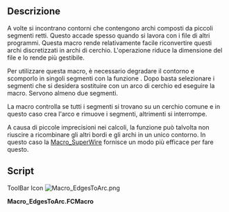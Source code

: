 <languages/>
{{Macro/it
|Name=EdgesToArc
|Translate=Da Segmento a Arco
|Icon=Macro_EdgesToArc.png
|Description=Sostituisce, se possibile, i segmenti selezionati con un arco di cerchio. Utile per il ripristino di archi discretizzati.
|Author=Jreinhardt
|Version=1.0
|Date=2014-01-02
|FCVersion=Tutte versione
|Download=[https://www.freecadweb.org/wiki/images/6/65/Macro_EdgesToArc.png Icona per la ToolBar]
|SeeAlso=[[Macro_SuperWire/it|Macro SuperWire]]
}}

==Descrizione==
A volte si incontrano contorni che contengono archi composti da piccoli segmenti retti. Questo accade spesso quando si lavora con i file di altri programmi. Questa macro rende relativamente facile riconvertire questi archi discretizzati in archi di cerchio. L'operazione riduce la dimensione del file e lo rende più gestibile.

Per utilizzare questa macro, è necessario degradare il contorno e scomporlo in singoli segmenti con la funzione {{KEY|[[Image:Draft_Downgrade.svg|16px]] [[Draft Downgrade/it|Draft Downgrade]]}}. Dopo basta selezionare i segmenti che si desidera sostituire con un arco di cerchio ed eseguire la macro. Servono almeno due segmenti.

La macro controlla se tutti i segmenti si trovano su un cerchio comune e in questo caso crea l'arco e rimuove i segmenti, altrimenti si interrompe.

A causa di piccole imprecisioni nei calcoli, la funzione {{KEY|[[Image:Draft_Upgrade.svg|16px]] [[Draft Upgrade/it|Draft Upgrade]]}} può talvolta non riuscire a ricombinare gli altri bordi e gli archi in un unico contorno. In questo caso la [[Macro_SuperWire/it|Macro_SuperWire]] fornisce un modo più efficace per fare questo.

==Script==

ToolBar Icon [[Image:Macro_EdgesToArc.png]]

'''Macro_EdgesToArc.FCMacro'''

{{MacroCode|code=

import Draft
import FreeCADGui, FreeCAD
from FreeCAD import Base, Console
from math import atan2, pi, fabs

#This macro replaces a number of edges approximating a circular arc by a proper circular arc.
#It might be necessary to use the superwire macro to recombine the edges back to a wire, because of small errors in the calculations.

sel = FreeCADGui.Selection.getSelection()
if len(sel) < 2:
    Console.PrintError("Too few edges are selected\n")
edges = [s.Shape for s in sel]

start_vertices = []
end_vertices = []
for edge in edges:
    start_vertices.append(edge.Vertexes[0].Point)
    end_vertices.append(edge.Vertexes[1].Point)
vertices = start_vertices + end_vertices

start,end,middle = None,None,None

#find start and end points
for edge in edges:
    is_start = True
    is_end = True
    for point in end_vertices:
        if edge.Vertexes[0].Point.distanceToPoint(point) < 1e-8:
            is_start = False

    for point in start_vertices:
        if edge.Vertexes[1].Point.distanceToPoint(point) < 1e-8:
            is_end = False
    if is_start:
        start = edge.Vertexes[0].Point
    if is_end:
        end = edge.Vertexes[1].Point

#find middle point, at least not too far away from the middle

for v in vertices:
    ratio = v.distanceToPoint(start)/v.distanceToPoint(end)
    if ratio > 0.5 and ratio < 2.:
        middle = v
        break

if middle is None:
    Console.PrintError("Could not find suitable middle point\n")

arc = Part.ArcOfCircle(start,middle,end)

#Check circularity
circular = True
for v in vertices:
    if fabs(v.distanceToPoint(arc.Center) - arc.Radius) > 1e-6:
        Console.PrintError("Edges do not approximate a circular arc\n")
        circular = False
        break

if circular:
        Part.show(arc.toShape())
        for shape in sel:
            FreeCAD.ActiveDocument.removeObject(shape.Name)
}}
{{clear}}